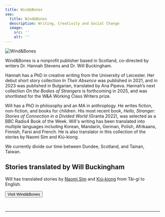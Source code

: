 ```yaml
---
title: Wind&Bones
seo:
  title: Wind&Bones
  description: Writing, Creativity and Social Change
  image:
    src: ''
    alt: ''
---
```



![Wind&Bones](/images/windandbones.jpg)

Wind&Bones is a nonprofit publisher based in Scotland, co-directed by writers Dr. Hannah Stevens and Dr. Will Buckingham.

Hannah has a PhD in creative writing from the University of Leicester. Her debut short story collection _In Their Absence_ was published in 2021, and in 2023 was published in Bulgarian, translated by Ana Pipeva. Hannah’s next collection _On the Bodies of Strangers_ is forthcoming in 2025, and was shortlisted for the W&A Working Class Writers prize.

Will has a PhD in philosophy and an MA in anthroplogy. He writes fiction, non-fiction, and books for children. His most recent book, _Hello, Stranger: Stories of Connection in a Divided World_ (Granta 2022), was selected as a BBC Radio4 Book of the Week. Will's writing has been translated into multiple languages including Korean, Mandarin, German, Polish, Afrikaans, Finnish, Farsi and French. He is also translator in this collection of the stories by Naomi Sím and Kiú-kiong.

We currently divide our time between Dundee, Scotland, and Tainan, Taiwan.

## Stories translated by Will Buckingham

Will has translated stories by [Naomi Sím](/naomi) and [Kiú-kiong](/kiukiong) from Tâi-gí to English.

<Button href="https://www.windandbones.com">Visit Wind&Bones</Button>

&nbsp;

---

<Order />
